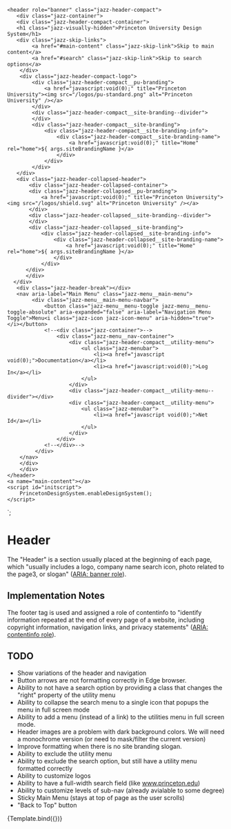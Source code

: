 
<Meta title="Components/HeaderCompact" component="HeaderCompact" />

    <header role="banner" class="jazz-header-compact">
       <div class="jazz-container">
       <div class="jazz-header-compact-container">
       <h1 class="jazz-visually-hidden">Princeton University Design System</h1>
       <div class="jazz-skip-links">
            <a href="#main-content" class="jazz-skip-link">Skip to main content</a>
            <a href="#search" class="jazz-skip-link">Skip to search options</a>
        </div>
        <div class="jazz-header-compact-logo">
            <div class="jazz-header-compact__pu-branding">
                <a href="javascript:void(0);" title="Princeton University"><img src="/logos/pu-standard.png" alt="Princeton University" /></a>
            </div>
            <div class="jazz-header-compact__site-branding--divider">
            </div>
            <div class="jazz-header-compact__site-branding">
                <div class="jazz-header-compact__site-branding-info">
                    <div class="jazz-header-compact__site-branding-name">
                        <a href="javascript:void(0);" title="Home" rel="home">${ args.siteBrandingName }</a>
                    </div>
                </div>
            </div>
       </div>
       <div class="jazz-header-collapsed-header">
           <div class="jazz-header-collapsed-container">
           <div class="jazz-header-collapsed__pu-branding">
               <a href="javascript:void(0);" title="Princeton University"><img src="/logos/shield.svg" alt="Princeton University" /></a>
           </div>
           <div class="jazz-header-collapsed__site-branding--divider">
           </div>
           <div class="jazz-header-collapsed__site-branding">
               <div class="jazz-header-collapsed__site-branding-info">
                   <div class="jazz-header-collapsed__site-branding-name">
                       <a href="javascript:void(0);" title="Home" rel="home">${ args.siteBrandingName }</a>
                   </div>
               </div>
          </div>
          </div>
      </div>
       <div class="jazz-header-break"></div>
       <nav aria-label="Main Menu" class="jazz-menu__main-menu">
            <div class="jazz-menu__main-menu-navbar">
                <button class="jazz-menu__menu-toggle jazz-menu__menu-toggle-absolute" aria-expanded="false" aria-label="Navigation Menu Toggle">Menu<i class="jazz-icon jazz-icon-menu" aria-hidden="true"></i></button>
                <!--<div class="jazz-container">-->
                    <div class="jazz-menu__nav-container">
                        <div class="jazz-header-compact__utility-menu">
                            <ul class="jazz-menubar">
                                <li><a href="javascript void(0);">Documentation</a></li>
                                <li><a href="javascript:void(0);">Log In</a></li>
                            </ul>
                        </div>
                        <div class="jazz-header-compact__utility-menu--divider"></div>
                        <div class="jazz-header-compact__utility-menu">
                            <ul class="jazz-menubar">
                                <li><a href="javascript void(0);">Net Id</a></li>
                            </ul>
                        </div>
                    </div>
                <!--</div>-->
             </div>
        </nav>
        </div>
        </div>
    </header>
    <a name="main-content"></a>
    <script id="initscript">
        PrincetonDesignSystem.enableDesignSystem();
    </script>
`;



# Header

The "Header" is a section usually placed at the beginning of each page, which "usually includes a logo, company name
search icon, photo related to the page3, or slogan" (<a href="https://developer.mozilla.org/en-US/docs/Web/Accessibility/ARIA/Roles/Banner_role">ARIA: banner role</a>).

## Implementation Notes

The footer tag is used and assigned a role of contentinfo to "identify information repeated at the end of every page
of a website, including copyright information, navigation links, and privacy statements" (<a href="https://developer.mozilla.org/en-US/docs/Web/Accessibility/ARIA/Roles/Contentinfo_role">ARIA: contentinfo role</a>).

## TODO

* Show variations of the header and navigation
* Button arrows are not formatting correctly in Edge browser.
* Ability to not have a search option by providing a class that changes the "right" property of the utility menu
* Ability to collapse the search menu to a single icon that popups the menu in full screen mode
* Ability to add a menu (instead of a link) to the utilities menu in full screen mode.
* Header images are a problem with dark background colors.  We will need a monochrome version (or need to mask/filter the current version)
* Improve formatting when there is no site branding slogan.
* Ability to exclude the utility menu
* Ability to exclude the search option, but still have a utility menu formatted correctly
* Ability to customize logos
* Ability to have a full-width search field (like www.princeton.edu)
* Ability to customize levels of sub-nav (already avialable to some degree)
* Sticky Main Menu (stays at top of page as the user scrolls)
* "Back to Top" button

<Canvas>
    <Story name="Basic" args={{
        forceExpanded: false,
        siteBrandingName: 'RELATIVITY',
        siteBrandingSlogan: 'The Princeton University Design System'
    }}>
      {Template.bind({})}
    </Story>
</Canvas>
